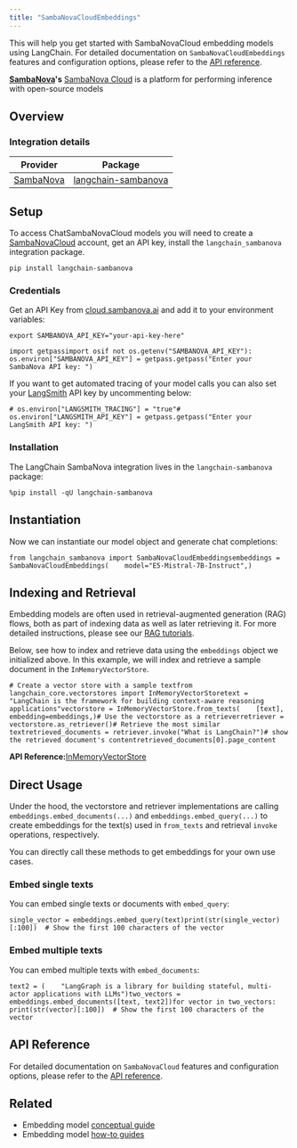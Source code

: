 ```yaml
---
title: "SambaNovaCloudEmbeddings"
---
```


This will help you get started with SambaNovaCloud embedding models using LangChain. For detailed documentation on `SambaNovaCloudEmbeddings` features and configuration options, please refer to the [API reference](https://docs.sambanova.ai/cloud/oss/get-started/overview).

**[SambaNova](https://sambanova.ai/)'s** [SambaNova Cloud](https://cloud.sambanova.ai/) is a platform for performing inference with open-source models

## Overview

### Integration details

| Provider                                             | Package                                                                                    |
| ---------------------------------------------------- | ------------------------------------------------------------------------------------------ |
| [SambaNova](/oss/integrations/providers/sambanova) | [langchain-sambanova](https://python.langchain.com/oss/integrations/providers/sambanova/) |

## Setup

To access ChatSambaNovaCloud models you will need to create a [SambaNovaCloud](https://cloud.sambanova.ai/) account, get an API key, install the `langchain_sambanova` integration package.

```
pip install langchain-sambanova
```

### Credentials

Get an API Key from [cloud.sambanova.ai](https://cloud.sambanova.ai/apis) and add it to your environment variables:

```
export SAMBANOVA_API_KEY="your-api-key-here"
```

```
import getpassimport osif not os.getenv("SAMBANOVA_API_KEY"):    os.environ["SAMBANOVA_API_KEY"] = getpass.getpass("Enter your SambaNova API key: ")
```

If you want to get automated tracing of your model calls you can also set your [LangSmith](https://docs.smith.langchain.com/) API key by uncommenting below:

```
# os.environ["LANGSMITH_TRACING"] = "true"# os.environ["LANGSMITH_API_KEY"] = getpass.getpass("Enter your LangSmith API key: ")
```

### Installation

The LangChain SambaNova integration lives in the `langchain-sambanova` package:

```
%pip install -qU langchain-sambanova
```

## Instantiation

Now we can instantiate our model object and generate chat completions:

```
from langchain_sambanova import SambaNovaCloudEmbeddingsembeddings = SambaNovaCloudEmbeddings(    model="E5-Mistral-7B-Instruct",)
```

## Indexing and Retrieval

Embedding models are often used in retrieval-augmented generation (RAG) flows, both as part of indexing data as well as later retrieving it. For more detailed instructions, please see our [RAG tutorials](/oss/tutorials).

Below, see how to index and retrieve data using the `embeddings` object we initialized above. In this example, we will index and retrieve a sample document in the `InMemoryVectorStore`.

```
# Create a vector store with a sample textfrom langchain_core.vectorstores import InMemoryVectorStoretext = "LangChain is the framework for building context-aware reasoning applications"vectorstore = InMemoryVectorStore.from_texts(    [text],    embedding=embeddings,)# Use the vectorstore as a retrieverretriever = vectorstore.as_retriever()# Retrieve the most similar textretrieved_documents = retriever.invoke("What is LangChain?")# show the retrieved document's contentretrieved_documents[0].page_content
```

**API Reference:**[InMemoryVectorStore](https://python.langchain.com/api_reference/core/vectorstores/langchain_core.vectorstores.in_memory.InMemoryVectorStore.html)

## Direct Usage

Under the hood, the vectorstore and retriever implementations are calling `embeddings.embed_documents(...)` and `embeddings.embed_query(...)` to create embeddings for the text(s) used in `from_texts` and retrieval `invoke` operations, respectively.

You can directly call these methods to get embeddings for your own use cases.

### Embed single texts

You can embed single texts or documents with `embed_query`:

```
single_vector = embeddings.embed_query(text)print(str(single_vector)[:100])  # Show the first 100 characters of the vector
```

### Embed multiple texts

You can embed multiple texts with `embed_documents`:

```
text2 = (    "LangGraph is a library for building stateful, multi-actor applications with LLMs")two_vectors = embeddings.embed_documents([text, text2])for vector in two_vectors:    print(str(vector)[:100])  # Show the first 100 characters of the vector
```

## API Reference

For detailed documentation on `SambaNovaCloud` features and configuration options, please refer to the [API reference](https://docs.sambanova.ai/cloud/oss/get-started/overview).

## Related

* Embedding model [conceptual guide](/oss/concepts/embedding_models)
* Embedding model [how-to guides](/oss/how_to/#embedding-models)

